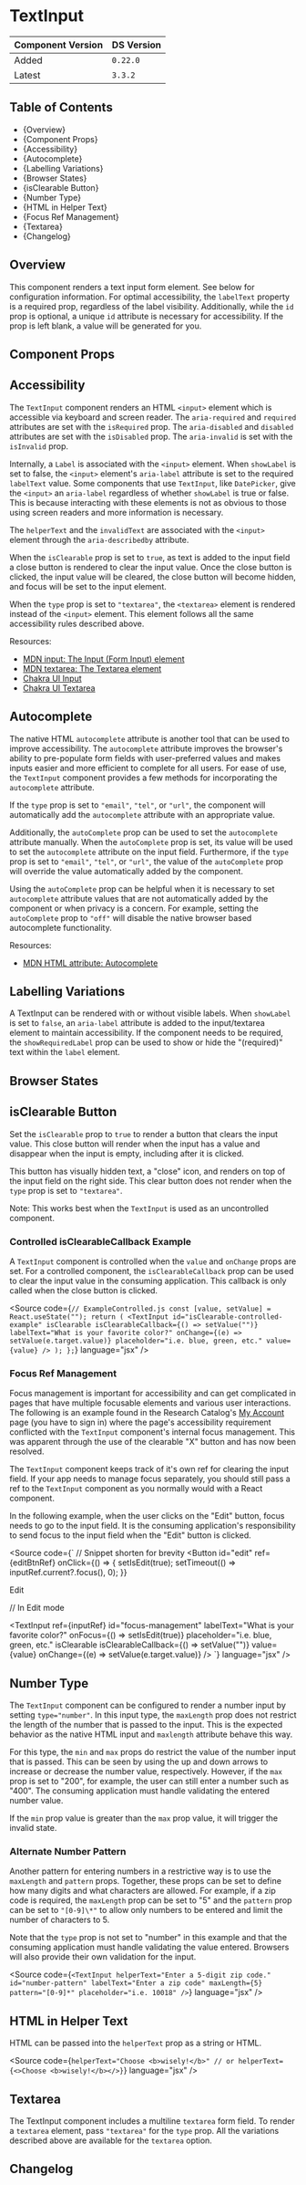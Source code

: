 

<Meta of={TextInputStories} />

# TextInput

| Component Version | DS Version |
| ----------------- | ---------- |
| Added             | `0.22.0`   |
| Latest            | `3.3.2`    |

## Table of Contents

- {<Link href="#overview" target="_self">Overview</Link>}
- {<Link href="#component-props" target="_self">Component Props</Link>}
- {<Link href="#accessibility" target="_self">Accessibility</Link>}
- {<Link href="#autocomplete" target="_self">Autocomplete</Link>}
- {<Link href="#labelling-variations" target="_self">Labelling Variations</Link>}
- {<Link href="#browser-states" target="_self">Browser States</Link>}
- {<Link href="#isclearable-button" target="_self">isClearable Button</Link>}
- {<Link href="#number-type" target="_self">Number Type</Link>}
- {<Link href="#html-in-helper-text" target="_self">HTML in Helper Text</Link>}
- {<Link href="#focus-ref-management" target="_self">Focus Ref Management</Link>}
- {<Link href="#textarea" target="_self">Textarea</Link>}
- {<Link href="#changelog" target="_self">Changelog</Link>}

## Overview

<Description of={TextInputStories} />

This component renders a text input form element. See below for configuration
information. For optimal accessibility, the `labelText` property is a required
prop, regardless of the label visibility. Additionally, while the `id` prop is
optional, a unique `id` attribute is necessary for accessibility. If the prop
is left blank, a value will be generated for you.

## Component Props

<Canvas of={TextInputStories.WithControls} />

<ArgTypes of={TextInputStories.WithControls} />

## Accessibility

The `TextInput` component renders an HTML `<input>` element which is accessible
via keyboard and screen reader. The `aria-required` and `required` attributes are
set with the `isRequired` prop. The `aria-disabled` and `disabled` attributes are
set with the `isDisabled` prop. The `aria-invalid` is set with the `isInvalid`
prop.

Internally, a `Label` is associated with the `<input>` element. When `showLabel`
is set to false, the `<input>` element's `aria-label` attribute is set to the
required `labelText` value. Some components that use `TextInput`, like `DatePicker`,
give the `<input>` an `aria-label` regardless of whether `showLabel` is true or false.
This is because interacting with these elements is not as obvious to those using
screen readers and more information is necessary.

The `helperText` and the `invalidText` are associated with the `<input>` element
through the `aria-describedby` attribute.

When the `isClearable` prop is set to `true`, as text is added to the input
field a close button is rendered to clear the input value. Once the close button
is clicked, the input value will be cleared, the close button will become hidden,
and focus will be set to the input element.

When the `type` prop is set to `"textarea"`, the `<textarea>` element
is rendered instead of the `<input>` element. This element follows all the same
accessibility rules described above.

Resources:

- [MDN input: The Input (Form Input) element](https://developer.mozilla.org/en-US/docs/Web/HTML/Element/input)
- [MDN textarea: The Textarea element](https://developer.mozilla.org/en-US/docs/Web/HTML/Element/textarea)
- [Chakra UI Input](https://chakra-ui.com/docs/components/form/input)
- [Chakra UI Textarea](https://chakra-ui.com/docs/components/form/textarea)

## Autocomplete

The native HTML `autocomplete` attribute is another tool that can be used to
improve accessibility. The `autocomplete` attribute improves the browser's
ability to pre-populate form fields with user-preferred values and makes inputs
easier and more efficient to complete for all users. For ease of use, the
`TextInput` component provides a few methods for incorporating the
`autocomplete` attribute.

If the `type` prop is set to `"email"`, `"tel"`, or `"url"`, the component will
automatically add the `autocomplete` attribute with an appropriate value.

Additionally, the `autoComplete` prop can be used to set the `autocomplete`
attribute manually. When the `autoComplete` prop is set, its value will be used
to set the `autocomplete` attribute on the input field. Furthermore, if the
`type` prop is set to `"email"`, `"tel"`, or `"url"`, the value of the
`autoComplete` prop will override the value automatically added by the
component.

Using the `autoComplete` prop can be helpful when it is necessary to set
`autocomplete` attribute values that are not automatically added by the
component or when privacy is a concern. For example, setting the `autoComplete`
prop to `"off"` will disable the native browser based autocomplete
functionality.

Resources:

- [MDN HTML attribute: Autocomplete](https://developer.mozilla.org/en-US/docs/Web/HTML/Attributes/autocomplete)

## Labelling Variations

A TextInput can be rendered with or without visible labels. When `showLabel` is
set to `false`, an `aria-label` attribute is added to the input/textarea element
to maintain accessibility. If the component needs to be required, the
`showRequiredLabel` prop can be used to show or hide the "(required)" text
within the `label` element.

<Canvas of={TextInputStories.LabellingVariations} />

## Browser States

<Canvas of={TextInputStories.BrowserStates} />

## isClearable Button

Set the `isClearable` prop to `true` to render a button that clears the input
value. This close button will render when the input has a value and disappear
when the input is empty, including after it is clicked.

This button has visually hidden text, a "close" icon, and renders on top
of the input field on the right side. This clear button does not render when
the `type` prop is set to `"textarea"`.

Note: This works best when the `TextInput` is used as an uncontrolled component.

<Canvas of={TextInputStories.isClearableButton} />

### Controlled isClearableCallback Example

A `TextInput` component is controlled when the `value` and `onChange` props are
set. For a controlled component, the `isClearableCallback` prop can be used to
clear the input value in the consuming application. This callback is only called
when the close button is clicked.

<Source
  code={`
// ExampleControlled.js
  const [value, setValue] = React.useState("");
  return (
    <TextInput
      id="isClearable-controlled-example"
      isClearable
      isClearableCallback={() => setValue("")}
      labelText="What is your favorite color?"
      onChange={(e) => setValue(e.target.value)}
      placeholder="i.e. blue, green, etc."
      value={value}
    />
  );
};
`}
  language="jsx"
/>

<Canvas of={TextInputStories.ControlledExample} />

### Focus Ref Management

Focus management is important for accessibility and can get complicated in pages
that have multiple focusable elements and various user interactions. The
following is an example found in the Research Catalog's
[My Account](https://nypl.org/research/research-catalog/account) page (you have
to sign in) where the page's accessibility requirement conflicted with the
`TextInput` component's internal focus management. This was apparent through the
use of the clearable "X" button and has now been resolved.

The `TextInput` component keeps track of it's own ref for clearing the input
field. If your app needs to manage focus separately, you should still pass a ref
to the `TextInput` component as you normally would with a React component.

In the following example, when the user clicks on the "Edit" button, focus needs
to go to the input field. It is the consuming application's responsibility to
send focus to the input field when the "Edit" button is clicked.

<Source
  code={`
// Snippet shorten for brevity
<Button
  id="edit"
  ref={editBtnRef}
  onClick={() => {
    setIsEdit(true);
    setTimeout(() => inputRef.current?.focus(), 0);
  }}
>
  Edit
</Button>

// In Edit mode

<TextInput
  ref={inputRef}
  id="focus-management"
  labelText="What is your favorite color?"
  onFocus={() => setIsEdit(true)}
  placeholder="i.e. blue, green, etc."
  isClearable
  isClearableCallback={() => setValue("")}
  value={value}
  onChange={(e) => setValue(e.target.value)}
/>
`} language="jsx" />

<Canvas of={TextInputStories.FocusRefManagement} />

## Number Type

The `TextInput` component can be configured to render a number input by setting
`type="number"`. In this input type, the `maxLength` prop does not restrict the
length of the number that is passed to the input. This is the expected behavior
as the native HTML input and `maxlength` attribute behave this way.

For this type, the `min` and `max` props do restrict the value of the number
input that is passed. This can be seen by using the up and down arrows to
increase or decrease the number value, respectively. However, if the `max` prop
is set to "200", for example, the user can still enter a number such as "400".
The consuming application must handle validating the entered number value.

If the `min` prop value is greater than the `max` prop value, it will trigger
the invalid state.

<Canvas of={TextInputStories.NumberType} />

### Alternate Number Pattern

Another pattern for entering numbers in a restrictive way is to use the
`maxLength` and `pattern` props. Together, these props can be set to define how
many digits and what characters are allowed. For example, if a zip code is
required, the `maxLength` prop can be set to "5" and the `pattern` prop can be
set to `"[0-9]\*"` to allow only numbers to be entered and limit the number of
characters to 5.

Note that the `type` prop is not set to "number" in this example and that the
consuming application must handle validating the value entered. Browsers will
also provide their own validation for the input.

<Source
  code={`
<TextInput
  helperText="Enter a 5-digit zip code."
  id="number-pattern"
  labelText="Enter a zip code"
  maxLength={5}
  pattern="[0-9]*"
  placeholder="i.e. 10018"
/>
`}
  language="jsx"
/>

<Canvas of={TextInputStories.AlternateNumberPattern} />

## HTML in Helper Text

HTML can be passed into the `helperText` prop as a string or HTML.

<Source
  code={`
helperText="Choose <b>wisely!</b>"
// or
helperText={<>Choose <b>wisely!</b></>}
`}
  language="jsx"
/>

<Canvas of={TextInputStories.HTMLHelperText} />

## Textarea

The TextInput component includes a multiline `textarea` form field. To render a
`textarea` element, pass `"textarea"` for the `type` prop. All the variations
described above are available for the `textarea` option.

<Canvas of={TextInputStories.Textarea} />

## Changelog

<ComponentChangelogTable changelogData={changelogData} />
